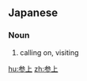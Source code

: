 ==Japanese==
{{ja-kanjitab|さん|じょう|yomi=on}}

===Noun===
{{ja-noun|さんじょう}}

# calling on, visiting
#: {{ja-usex|只今'''参上'''|ただいま'''さんじょう'''|Here I am; visiting}}

[[hu:参上]]
[[zh:参上]]